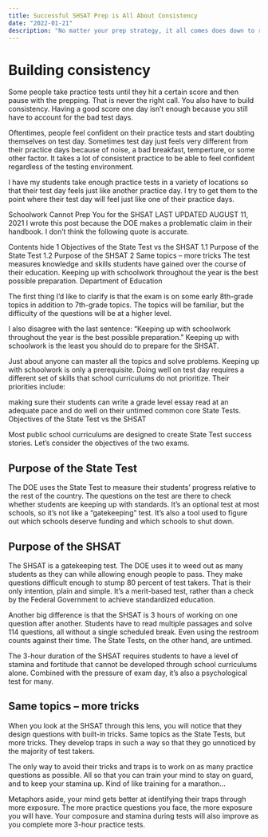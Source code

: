 ```yaml
---
title: Successful​ ​SHSAT Prep is All About Consistency
date: "2022-01-21"
description: "No matter your prep strategy, it all comes does down to regular, consistent practice."
---
```


# Building consistency

Some people take practice tests until they hit a certain score and then pause with the prepping. That is never the right call. You also have to build consistency. Having a good score one day isn’t enough because you still have to account for the bad test days.

Oftentimes, people feel confident on their practice tests and start doubting themselves on test day. Sometimes test day just feels very different from their practice days because of noise, a bad breakfast, temperture, or some other factor. It takes a lot of consistent practice to be able to feel confident regardless of the testing environment.

I have my students take enough practice tests in a variety of locations so that their test day feels just like another practice day. I try to get them to the point where their test day will feel just like one of their practice days.

Schoolwork Cannot Prep You for the SHSAT
LAST UPDATED AUGUST 11, 2021
I wrote this post because the DOE makes a problematic claim in their handbook. I don’t think the following quote is accurate.

Contents hide
1 Objectives of the State Test vs the SHSAT
1.1 Purpose of the State Test
1.2 Purpose of the SHSAT
2 Same topics – more tricks
The test measures knowledge and skills students have gained over the course of their education. Keeping up with schoolwork throughout the year is the best possible preparation.
Department of Education

The first thing I’d like to clarify is that the exam is on some early 8th-grade topics in addition to 7th-grade topics. The topics will be familiar, but the difficulty of the questions will be at a higher level.

I also disagree with the last sentence: “Keeping up with schoolwork throughout the year is the best possible preparation.” Keeping up with schoolwork is the least you should do to prepare for the SHSAT.

Just about anyone can master all the topics and solve problems. Keeping up with schoolwork is only a prerequisite. Doing well on test day requires a different set of skills that school curriculums do not prioritize. Their priorities include:

making sure their students can write a grade level essay
read at an adequate pace
and do well on their untimed common core State Tests.
Objectives of the State Test vs the SHSAT

Most public school curriculums are designed to create State Test success stories. Let’s consider the objectives of the two exams.

## Purpose of the State Test

The DOE uses the State Test to measure their students’ progress relative to the rest of the country. The questions on the test are there to check whether students are keeping up with standards. It’s an optional test at most schools, so it’s not like a “gatekeeping” test. It’s also a tool used to figure out which schools deserve funding and which schools to shut down.

## Purpose of the SHSAT

The SHSAT is a gatekeeping test. The DOE uses it to weed out as many students as they can while allowing enough people to pass. They make questions difficult enough to stump 80 percent of test takers. That is their only intention, plain and simple. It’s a merit-based test, rather than a check by the Federal Government to achieve standardized education.

Another big difference is that the SHSAT is 3 hours of working on one question after another. Students have to read multiple passages and solve 114 questions, all without a single scheduled break. Even using the restroom counts against their time. The State Tests, on the other hand, are untimed.

The 3-hour duration of the SHSAT requires students to have a level of stamina and fortitude that cannot be developed through school curriculums alone. Combined with the pressure of exam day, it’s also a psychological test for many.

## Same topics – more tricks

When you look at the SHSAT through this lens, you will notice that they design questions with built-in tricks. Same topics as the State Tests, but more tricks. They develop traps in such a way so that they go unnoticed by the majority of test takers.

The only way to avoid their tricks and traps is to work on as many practice questions as possible. All so that you can train your mind to stay on guard, and to keep your stamina up. Kind of like training for a marathon…

Metaphors aside, your mind gets better at identifying their traps through more exposure. The more practice questions you face, the more exposure you will have. Your composure and stamina during tests will also improve as you complete more 3-hour practice tests.
